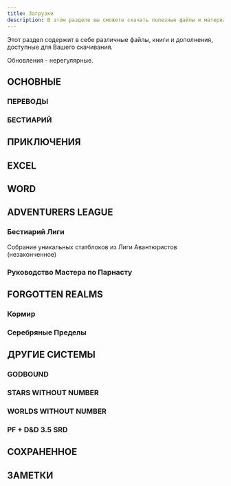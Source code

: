```yaml
---
title: Загрузки
description: В этом разделе вы сможете скачать полезные файлы и материалы по D&D
---
```


Этот раздел содержит в себе различные файлы, книги и дополнения, доступные для Вашего скачивания.

Обновления - нерегулярные.

## ОСНОВНЫЕ

### ПЕРЕВОДЫ

<File
	file="LAZY_DM_RESOURCE_DOCUMENT_090.pdf"
	title="Ресурсный документ Ленивого Мастера (PDF)"
/>

<File
	file="LAZY_DM_RESOURCE_DOCUMENT_090.docx"
	title="Ресурсный документ Ленивого Мастера (DOCX)"
/>

### БЕСТИАРИЙ

<File
	file="PALANT%20GUIDE%20TO%20TACTICS%20-%20DROW%2007042022%20rev03.pdf"
	title="Дроу - тактика, информация, столкновения"
/>

<File
	file="ORCS%20-%20TACTICS%20ENCOUNTERS%20LORE%20-%20REV04%2017122022.pdf"
	title="Орки - тактика, информация, столкновения"
/>

<File
	file="Hobgoblins-encounters-2.pdf"
	title="Хобгоблины - тактика, информация, столкновения"
/>

## ПРИКЛЮЧЕНИЯ

<File
	file="remix_drakonyego_kusha_v_0_97.pdf"
	title="Драконий Куш - Ремикс Александриана"
/>

## EXCEL

<File
	file="healing-herbalism-generator.xls"
	title="ГЕНЕРАТОР ЛЕЧЕНИЯ И ГЕРБАЛИЗМА"
/>

## WORD

## ADVENTURERS LEAGUE

<File
	file="al-backgrounds-compendium-097.pdf"
	title="Собрание предысторий Лиги Авантюристов 0.97"
/>

<File
	file="al-backgrounds-compendium-101.pdf"
	title="Собрание предысторий Лиги Авантюристов 1.01"
/>

<File
	file="al-backgrounds-compendium-102.pdf"
	title="Собрание предысторий Лиги Авантюристов 1.02"
/>

<File
	file="al-backgrounds-compendium-110.pdf"
	title="Собрание предысторий Лиги Авантюристов 1.10"
/>

<File
	file="al-backgrounds-compendium-111.docx"
	title="Собрание предысторий Лиги Авантюристов 1.11 docx"
/>

<File
	file="al-compendium-of-al-backgrounds-rus-v.0.9.0.pdf"
	title="Собрание предысторий Лиги Авантюристов 0.90 (на русском языке)"
/>

<File
	file="al_backgrounds_rus_v1-0_1.pdf"
	title="Собрание предысторий Лиги Авантюристов 1.01 (на русском языке, r00t edition)"
/>

### Бестиарий Лиги

Собрание уникальных статблоков из Лиги Авантюристов (незаконченное)

<File
	file="al_tome_of_foes-v-0-6-3.pdf"
	title="Бестиарий Лиги Авантюристов"
/>

### Руководство Мастера по Парнасту

<File
	file="parnast.pdf"
	title="ПАРНАСТ В 1491 ЛД Описание города и основных персонажей в нем."
/>

<File
	file="parnast-master-guide-.pdf"
	title="Руководство Мастера по Парнасту"
/>

## FORGOTTEN REALMS

<File
	file="MULTIVERSE_CHRONOLOGY.pdf"
	title="Хронология Мультивселенной"
/>

### Кормир

<File
	file="cormyr-1493-dr-work-in-progress-issue-1.pdf"
	title="КОРМИР В 1493 ЛД"
/>

### Серебряные Пределы

<File
	file="silver-marches.pdf"
	title="Серебряные Пределы в 1493 ЛД"
/>

<File
	file="deadlymarches.docx"
	title="Смертельные Пределы в 1493 ЛД - docx"
/>

## ДРУГИЕ СИСТЕМЫ

### GODBOUND

<File
	file="godbound_free_ru_20191116.pdf"
	title="Godbound (бесплатная версия), перевод на русский"
/>

### STARS WITHOUT NUMBER

<File
	file="stars_without_number_rus_rus.pdf"
	title="Бесчисленные звезды"
/>

### WORLDS WITHOUT NUMBER

<File
	file="worlds-without-number-player-book.docx"
	title="Бесчисленные миры, книга игрока"
/>

### PF + D&D 3.5 SRD

<File
	file="sbornik-osnovnyh-pravil-versiya-0.82-rolevaya-igra-r-pathfinder.docx"
	title="Сборник основных правил (PF 1 like), v.0.82"
/>

## СОХРАНЕННОЕ

<File
	file="phb5e-alpha.pdf"
	title="Альфа версия Книги игрока"
/>

<File
	file="campaigncartographer3-rus-guide.pdf"
	title="Руководство по Campaign Cartographer 3+ на русском языке"
/>

<File
	file="mulmaster-city-guide.pdf"
	title="Описание Мулмастера (на английском)"
/>

<File
	file="5e_nautical_aderntures_v2.pdf"
	title="Правила для морских путешествий от Old Dungeon Master, версия 2"
/>

## ЗАМЕТКИ

<File
	file="basic-player-manual.pdf"
	title="Базовое руководство игрока"
/>

<File
	file="lance-troop-rules-draft-1.pdf"
	title="Заметка про правила отряда"
/>

<File
	file="eldritch-knight-095-beta-29052021.pdf"
	title="ЛУЧНИК ЗАКЛИНАТЕЛЬ [ELDRITCH 
ARCHER]"
/>

<File
	file="eldritch-knight-081-beta-29102020.pdf"
	title="Лучник и Рыцарь Заклинатели"
/>

<File
	file="rosette-stone-osr-hackandslash.pdf"
	title="Розетский камень OSR"
/>

<File
	file="palant-guide-to-exploration-v07-2021.pdf"
	title="Путешествие и исследование - РАСШИРЕННЫЕ ПРАВИЛА ПЯТОЙ РЕДАКЦИИ "
/>

<File
	file="palant-wilderness-survival-guide-v0995-11112022-rev12.pdf"
	title="Руководство Паланта по дикой местности, путешествиям и исследованию"
/>

<File
	file="Памятка - Игрокам - Как действовать.pdf"
	title="Памятка - Игрокам - Как действовать"
/>

<File
	file="Памятка_Игрокам_Как_действовать.pdf"
	title="Памятка - Игрокам - Как действовать"
/>

<File
	file="angry-gm-core-mechanic-rus.docx"
	title="ОСНОВНАЯ МЕХАНИКА ЗЛОГО ГМ-А"
/>

<File
	file="hexcrawl-rules-5e-alexandrian.pdf"
	title="Правила гекскраула для пятой редакции от Александриана"
/>

<File
	file="bgdia_primer_0.9.pdf"
	title="Праймер кампании Лиги Авантюристов Врата Балдура: Нисхождение в Авернус"
/>

<File
	file="palant-guide-item-crafting-chapter-2-additional-rules-v041-07122019.pdf"
	title="Старый черновик правил изготовления предметов"
/>

<File
	file="06_combat_rules_variant.docx"
	title="Старый черновик измененных правил сражения, в формате docx"
/>

<File
	file="06_combat_rules_variant_v.0.8_alpha.docx"
	title="Старый черновик измененных правил сражения версия 0.8, в формате docx"
/>

<File
	file="E5E_MARTIAL_TRADITIONS_SCHOOLS_TECHNIQUES_MANEUVERS_RUS_REV03_05052023.pdf"
	title="ВОИНСКИЕ ТРАДИЦИИ, БОЕВЫЕ ШКОЛЫ, ТЕХНИКИ, ПРИЕМЫ"
/>

<File
	file="06_combat_rules_variant_v.0.8_alpha.pdf"
	title="Старый черновик измененных правил сражения версия 0.8, в формате pdf"
/>

<File
	file="aethan-guide-to-seafaring-draft.pdf"
	title="Руководство Эйтана по мореплаванию, черновик"
/>

<File
	file="cdnd-5e-d0b8-osr.pdf"
	title="D&D 5e и OSR"
/>
